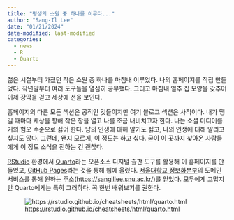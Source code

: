 ```yaml
---
title: "평생의 소원 중 하나를 이루다..."
author: "Sang-Il Lee"
date: "01/21/2024"
date-modified: last-modified
categories:
  - news
  - R
  - Quarto
---
```


젊은 시절부터 가졌던 작은 소원 중 하나를 마침내 이루었다. 나의 홈페이지를 직접 만들었다. 작년말부터 여러 도구들을 열심히 공부했다. 그리고 마침내 얼추 집 모양을 갖추어 이제 장막을 걷고 세상에 선을 보인다.

홈페이지의 다른 모든 섹션은 공적인 것들이지만 여기 블로그 섹션은 사적이다. 내가 땡길 때마다 세상을 향해 작은 창을 열고 나를 조금 내비치고자 한다. 나는 소셜 미디어를 거의 혐오 수준으로 싫어 한다. 남의 인생에 대해 알기도 싫고, 나의 인생에 대해 알리고 싶지도 않다. 그런데, 왠지 모르게, 이 정도는 하고 싶다. 굳이 이 곳까지 찾아온 사람들에게 이 정도 소식을 전하는 건 괜찮다.

[RStudio](https://posit.co/downloads/) 환경에서 [Quarto](https://quarto.org/)라는 오픈소스 디지털 출판 도구를 활용해 이 홈페이지를 만들었고, [GitHub Pages](https://pages.github.com/)라는 것을 통해 웹에 올렸다. [서울대학교 정보화본부](https://itsm.snu.ac.kr/xefc/egene/frame.jsp)의 도메인 서비스를 통해 원하는 주소(<https://sangillee.snu.ac.kr/>)를 얻었다. 모두에게 고맙지만 Quarto에게는 특히 그러하다. 꼭 한번 배워보기를 권한다.

![<https://rstudio.github.io/cheatsheets/html/quarto.html>](images/clipboard-2663862229.png)

